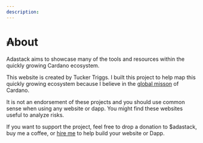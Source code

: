```yaml
---
description: 
---
```


# ₳bout

Adastack aims to showcase many of the tools and resources within the quickly growing Cardano ecosystem.

This website is created by Tucker Triggs. I built this project to help map this quickly growing ecosystem because I believe in the [global misson](https://www.youtube.com/watch?v=vTVrUOFXIT0) of Cardano. 

It is not an endorsement of these projects and you should use common sense when using any website or dapp. You might find these websites useful to analyze risks.

If you want to support the project, feel free to drop a donation to $adastack, buy me a coffee, or [hire me](https://www.tuckertriggs.com/contact) to help build your website or Dapp.